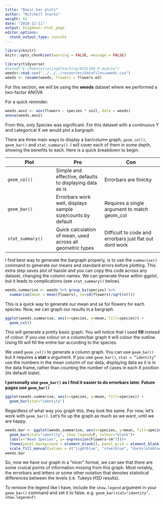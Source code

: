 ```yaml
---
title: "Basic bar plots"
author: "Mitchell Stares"
weight: 41
date: "2018-11-11"
output: blogdown::html_page
editor_options:
  chunk_output_type: console
---
```

```r
library(knitr)
knitr::opts_chunk$set(warning = FALSE, message = FALSE)

```
```r
library(tidyverse)
#setwd("E:/Demonstrating&Teaching/BIOL360 R module")
weeds<-read.csv("../../../resources/datafiles/weeds.csv")
weeds <- rename(weeds, flowers = flowers.m3)
```

::: callout
For this section, we will be using the **weeds** dataset where we performed a two-factor ANOVA
:::

For a quick reminder:  
```r
weeds.aov2 <- aov(flowers ~ species * soil, data = weeds)
anova(weeds.aov2)
```  

From this, only Species was significant. For this dataset with a continuous Y and categorical X we would plot a bargraph.  

There are three main ways to display a bar/column graph, `geom_col()`, `geom_bar()` and `stat_summary()`. I will cover each of them in some depth, showing the benefits to each. Here is a quick breakdown to begin.

Plot | Pro | Con
-----|-----|------
`geom_col()` | Simple and effective, defaults to displaying data as is | Errorbars are finicky  
`geom_bar()` | Errorbars work well, displays sample size/counts by default | Requires a single argument to match geom_col  
`stat_summary()` | Quick calculation of mean, used across all geometric types | Difficult to code and errorbars just flat out dont work  


I find best way to generate the bargraph properly, is to use the `summarise()` command to generate our means and standard errors before plotting. This extra step saves alot of hassle and you can copy this code across any dataset, changing the column names. We can generate these within ggplot, but it leads to complications (see `stat_summary()` below). 
```r
weeds.summarise <- weeds %>% group_by(species) %>%
  summarise(mean = mean(flowers), se=sd(flowers)/sqrt(n()))
```
This is a quick way to generate our mean and se for flowers for each species. Now, we can graph our results in a bargraph.
```r
ggplot(weeds.summarise, aes(x=species, y=mean, fill=species)) +
  geom_col()
```  

This will generate a pretty basic graph. You will notice that I used **fill** instead of colour. If you use colour on a column/bar graph it will colour the outline. Using fill will fill the entire bar according to the species.  

We used `geom_col()` to generate a column graph. You can use `geom_bar()` but it requires a **stat =** argument. If you use `geom_bar()`,  `stat = “identity”` use the numbers in the mean column of our data, displaying data as it is in the data frame, rather than counting the number of cases in each X position (its default state).  

**I personally use `geom_bar()` as I find it easier to do errorbars later. Future pages use `geom_bar()`**  
```r
ggplot(weeds.summarise, aes(x=species, y=mean, fill=species)) +
  geom_bar(stat="identity")

```  

Regardless of what way you graph this, they look the same. For now, let’s work with `geom_bar()`. Let’s fix up the graph as much as we want, until we are happy.

```r
weeds.bar <- ggplot(weeds.summarise, aes(x=species, y=mean, fill=species))+
  geom_bar(stat="identity", show.legend=F, colour="black")+
  labs(x="Weed Species", y= expression(Flowers~(m^3)))+
  theme(panel.background = element_blank(), panel.grid = element_blank(), axis.line = element_line(colour = "black", size=1), axis.text = element_text(colour="lightsteelblue4", size=12), axis.title = element_text(colour="steelblue", size=14, face="bold"))+
  scale_fill_manual(values = c("lightblue", "steelblue", "darkslateblue"))
weeds.bar
```

So, now we have our graph in a “nicer” format, we can see that there are some cruical points of information missing from this graph. Most notably, the errorbars and letters or some other notation that denotes statistical differences between the levels (i.e. Tukeys HSD results).

::: callout
To remove the legend like I have, include the `show.legend` argument in your `geom_bar()` command and set it to false. e.g. `geom_bar(stat="identity", show.legend=F)`
:::